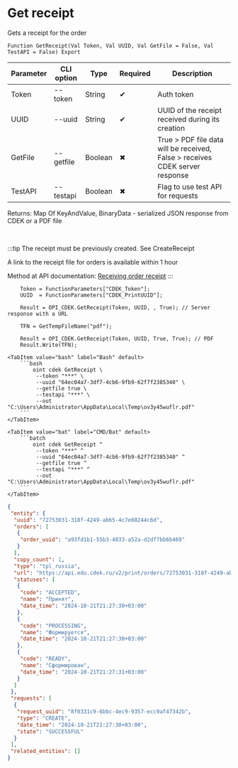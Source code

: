 ﻿---
sidebar_position: 9
description: Get receipt and other functions to work with CDEK in the Open Integration Package, a free open-source integration library for 1C:Enterprise 8, OneScript and CLI
keywords: [1C, 1С, 1С:Enterprise, 1С:Enterprise 8.3, API, Integration, Services, Exchange, OneScript, CLI, CDEK]
---


# Get receipt
 Gets a receipt for the order



`Function GetReceipt(Val Token, Val UUID, Val GetFile = False, Val TestAPI = False) Export`

  | Parameter | CLI option | Type | Required | Description |
  |-|-|-|-|-|
  | Token | --token | String | &#x2714; | Auth token |
  | UUID | --uuid | String | &#x2714; | UUID of the receipt received during its creation |
  | GetFile | --getfile | Boolean | &#x2716; | True > PDF file data will be received, False > receives CDEK server response |
  | TestAPI | --testapi | Boolean | &#x2716; | Flag to use test API for requests |

  
  Returns:  Map Of KeyAndValue, BinaryData - serialized JSON response from CDEK or a PDF file

<br/>

:::tip
The receipt must be previously created. See CreateReceipt

A link to the receipt file for orders is available within 1 hour

Method at API documentation: [Receiving order receipt](https://api-docs.cdek.ru/36969694.html)
:::
<br/>



```bsl title="1C:Enterprise/OneScript code example"
    Token = FunctionParameters["CDEK_Token"];
    UUID  = FunctionParameters["CDEK_PrintUUID"];

    Result = OPI_CDEK.GetReceipt(Token, UUID, , True); // Server response with a URL

    TFN = GetTempFileName("pdf");

    Result = OPI_CDEK.GetReceipt(Token, UUID, True, True); // PDF
    Result.Write(TFN);
```
 

 <Tabs>
  
    <TabItem value="bash" label="Bash" default>
        ```bash
            oint cdek GetReceipt \
             --token "***" \
             --uuid "64ec04a7-3df7-4cb6-9fb9-62f7f2385340" \
             --getfile true \
             --testapi "***" \
             --out "C:\Users\Administrator\AppData\Local\Temp\ov3y45wuflr.pdf"
        ```
    </TabItem>
  
    <TabItem value="bat" label="CMD/Bat" default>
        ```batch
            oint cdek GetReceipt ^
             --token "***" ^
             --uuid "64ec04a7-3df7-4cb6-9fb9-62f7f2385340" ^
             --getfile true ^
             --testapi "***" ^
             --out "C:\Users\Administrator\AppData\Local\Temp\ov3y45wuflr.pdf"
        ```
    </TabItem>
</Tabs>


```json title="Result"
{
 "entity": {
  "uuid": "72753031-318f-4249-ab65-4c7e08244c6d",
  "orders": [
   {
    "order_uuid": "a93fd1b1-55b3-4033-a52a-d2df7bb6b469"
   }
  ],
  "copy_count": 1,
  "type": "tpl_russia",
  "url": "https://api.edu.cdek.ru/v2/print/orders/72753031-318f-4249-ab65-4c7e08244c6d.pdf",
  "statuses": [
   {
    "code": "ACCEPTED",
    "name": "Принят",
    "date_time": "2024-10-21T21:27:30+03:00"
   },
   {
    "code": "PROCESSING",
    "name": "Формируется",
    "date_time": "2024-10-21T21:27:30+03:00"
   },
   {
    "code": "READY",
    "name": "Сформирован",
    "date_time": "2024-10-21T21:27:31+03:00"
   }
  ]
 },
 "requests": [
  {
   "request_uuid": "8f0331c9-6bbc-4ec9-9357-ecc9af47342b",
   "type": "CREATE",
   "date_time": "2024-10-21T21:27:30+03:00",
   "state": "SUCCESSFUL"
  }
 ],
 "related_entities": []
}
```
